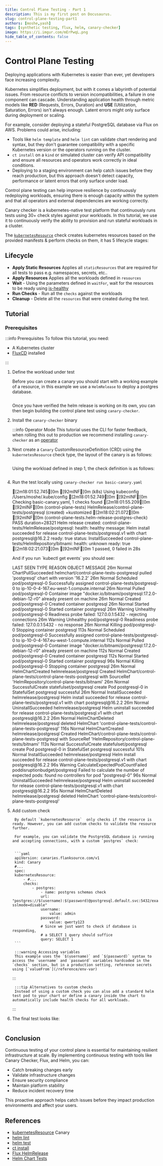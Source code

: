 ```yaml
---
title: Control Plane Testing - Part 1
description: This is my first post on Docusaurus.
slug: control-plane-testing-part1
authors: [moshe,yash]
tags: [synthetic testing, flux, helm, canary-checker]
image: https://i.imgur.com/mErPwqL.png
hide_table_of_contents: false
---
```




# Control Plane Testing


Deploying applications with Kubernetes is easier than ever, yet developers face increasing complexity.

Kubernetes simplifies deployment, but with it comes a labyrinth of potential issues. From resource conflicts to version incompatibilities, a failure in one component can cascade. Understanding application health through metric models like **RED** (Requests, Errors, Duration) and **USE** (Utilization, Saturation, Errors) isn't always enough. Latent errors might only surface during deployment or scaling.

<!--truncate -->

For example, consider deploying a stateful PostgreSQL database via Flux on AWS. Problems could arise, including:


<Screenshot img="/img/chart-test-pyramid.svg" size="550px" shadow={false} />


* Tools like `helm template` and `helm lint` can validate chart rendering and syntax, but they don't guarantee compatibility with a specific Kubernetes version or the operators running on the cluster.
* `ct install` on a `kind` or simulated cluster can verify API compatibility and ensure all resources and operators work correctly in ideal conditions.
* Deploying to a staging environment can help catch issues before they reach production, but this approach doesn't detect capacity, performance or latent errors that only surface under load.


Control plane testing can help improve resilience by continuously redeploying workloads, ensuring there is enough capacity within the system and that all operators and external dependencies are working correctly.

Canary checker is a kubernetes-native test platform that continuously runs tests using 30+ check styles against your workloads. In this tutorial, we use it to continuously verify the ability to provision and run stateful workloads in a cluster.



The [`kubernetesResource`](../../reference/kubernetes-resource) check creates kubernetes resources based on the provided manifests & perform checks on them, it has 5 lifecycle stages:

## Lifecycle

<p>

* **Apply Static Resources**
    Applies all `staticResources` that are required for all tests to pass e.g. namespaces, secrets, etc..
* **Apply Resources**
     Applies all the workloads defined in `resources`
* **Wait** - Using the parameters defined in `waitFor`, wait for the resources to be ready using [is-healthy](https://github.com/flanksource/is-healthy)
* **Run Checks** - Run all the `checks` against the workloads
* **Cleanup** - Delete all the `resources` that were created during the test.

</p>

## Tutorial

### Prerequisites


:::info Prerequisites
To follow this tutorial, you need:

- A Kubernetes cluster
- [FluxCD](https://fluxcd.io/) installed

:::


1. Define the workload under test

    Before you can create a canary you should start with a working example of a resource, in this example we use a `HelmRelease` to deploy a postgres database.

    ```yaml file=flux.yaml
    ```

    Once you have verified the helm release is working on its own, you can then begin building the control plane test using `canary-checker`.



1. Install the `canary-checker` binary
    <Install/>

    :::info Operator Mode
    This tutorial uses the CLI for faster feedback, when rolling this out to production we recommend installing `canary-checker` as an [operator](../../getting-started)

1. Next create a `Canary` CustomResourceDefinition (CRD)  using the `kubernetesResource` check type, the layout of the canary is as follows:

    ```yaml title=basic-canary.yaml file=template.yaml
    ```
    <p/>

    Using the workload defined in step 1, the check definition is as follows:

    ```yaml title=basic-canary.yaml file=basic-canary.yaml
    ```
    <p/>

1. Run the test locally using `canary-checker run basic-canary.yaml`
    <p/>
    <TerminalOutput command="canary-checker run basic-canary.yaml" >
        [2m18:01:52.745[0m [92mINF[0m (k8s) Using kubeconfig /Users/moshe/.kube/config
        [2m18:01:52.749[0m [92mINF[0m Checking basic-canary.yaml, 1 checks found
        [2m18:01:55.209[0m [92mINF[0m (control-plane-tests) HelmRelease/control-plane-tests/postgresql (created) +kustomized
        [2m18:02:21.072[0m [92mINF[0m (control-plane-tests.helm-release-postgres-check) PASS duration=28321 Helm release created:
        control-plane-tests/HelmRelease/postgresql:
        health: healthy
        message: Helm install succeeded for release control-plane-tests/postgresql.v1 with chart postgresql@16.2.2
        ready: true
        status: InstallSucceeded
        control-plane-tests/HelmRepository/bitnami:
        health: unknown
        ready: true
        [2m18:02:21.073[0m [92mINF[0m 1 passed, 0 failed in 28s

    </TerminalOutput>

    <p/>
    <p>And if you run `kubectl get events` you should see:</p>

    <TerminalOutput command="kubectl get events">
        LAST SEEN   TYPE      REASON                            OBJECT                                     MESSAGE
        26m         Normal    ChartPullSucceeded                helmchart/control-plane-tests-postgresql   pulled 'postgresql' chart with version '16.2.2'
        26m         Normal    Scheduled                         pod/postgresql-0                           Successfully assigned control-plane-tests/postgresql-0 to ip-10-0-4-167.eu-west-1.compute.internal
        26m         Normal    Pulled                            pod/postgresql-0                           Container image "docker.io/bitnami/postgresql:17.2.0-debian-12-r0" already present on machine
        26m         Normal    Created                           pod/postgresql-0                           Created container postgresql
        26m         Normal    Started                           pod/postgresql-0                           Started container postgresql
        26m         Warning   Unhealthy                         pod/postgresql-0                           Readiness probe failed: 127.0.0.1:5432 - rejecting connections
        26m         Warning   Unhealthy                         pod/postgresql-0                           Readiness probe failed: 127.0.0.1:5432 - no response
        26m         Normal    Killing                           pod/postgresql-0                           Stopping container postgresql
        113s        Normal    Scheduled                         pod/postgresql-0                           Successfully assigned control-plane-tests/postgresql-0 to ip-10-0-4-167.eu-west-1.compute.internal
        112s        Normal    Pulled                            pod/postgresql-0                           Container image "docker.io/bitnami/postgresql:17.2.0-debian-12-r0" already present on machine
        112s        Normal    Created                           pod/postgresql-0                           Created container postgresql
        112s        Normal    Started                           pod/postgresql-0                           Started container postgresql
        96s         Normal    Killing                           pod/postgresql-0                           Stopping container postgresql
        26m         Normal    HelmChartCreated                  helmrelease/postgresql                     Created HelmChart/control-plane-tests/control-plane-tests-postgresql with SourceRef 'HelmRepository/control-plane-tests/bitnami'
        26m         Normal    SuccessfulCreate                  statefulset/postgresql                     create Pod postgresql-0 in StatefulSet postgresql successful
        26m         Normal    InstallSucceeded                  helmrelease/postgresql                     Helm install succeeded for release control-plane-tests/postgresql.v1 with chart postgresql@16.2.2
        26m         Normal    UninstallSucceeded                helmrelease/postgresql                     Helm uninstall succeeded for release control-plane-tests/postgresql.v1 with chart postgresql@16.2.2
        26m         Normal    HelmChartDeleted                  helmrelease/postgresql                     deleted HelmChart 'control-plane-tests/control-plane-tests-postgresql'
        116s        Normal    HelmChartCreated                  helmrelease/postgresql                     Created HelmChart/control-plane-tests/control-plane-tests-postgresql with SourceRef 'HelmRepository/control-plane-tests/bitnami'
        113s        Normal    SuccessfulCreate                  statefulset/postgresql                     create Pod postgresql-0 in StatefulSet postgresql successful
        101s        Normal    InstallSucceeded                  helmrelease/postgresql                     Helm install succeeded for release control-plane-tests/postgresql.v1 with chart postgresql@16.2.2
        96s         Warning   CalculateExpectedPodCountFailed   poddisruptionbudget/postgresql             Failed to calculate the number of expected pods: found no controllers for pod "postgresql-0"
        96s         Normal    UninstallSucceeded                helmrelease/postgresql                     Helm uninstall succeeded for release control-plane-tests/postgresql.v1 with chart postgresql@16.2.2
        95s         Normal    HelmChartDeleted                  helmrelease/postgresql                     deleted HelmChart 'control-plane-tests/control-plane-tests-postgresql'
    </TerminalOutput>
2. Add custom check

        By default `kubernetesResource`  only checks if the resource is ready. However, you can add custom checks to validate the resource further.

        For example, you can validate the PostgreSQL database is running and accepting connections, with a custom `postgres` check:


        ```yaml
        apiVersion: canaries.flanksource.com/v1
        kind: Canary
        #...
        spec:
        kubernetesResource:
            - #...
            checks:
                - postgres:
                    - name: postgres schemas check
                    url: "postgres://$(username):$(password)@postgresql.default.svc:5432/exampledb?sslmode=disable"
                    username:
                        value: admin
                    password:
                        value: qwerty123
                    # Since we just want to check if database is responding,
                    # a SELECT 1 query should suffice
                    query: SELECT 1
        ```

        :::warning Accessing variables
        This example uses the `$(username)` and `$(password)` syntax to access the `username` and `password` variables hardcoded in the `checks` section, but in a production setting, reference secrets using [`valueFrom`](/reference/env-var)
    :::

        :::tip Alternatives to custom checks
        Instead of using a custom check you can also add a standard helm test pod to your chart or define a canary inside the chart to automatically include health checks for all workloads.
    :::


3. The final test looks like:


   ```yaml  file=custom-canary.yaml
   ```

## Conclusion

Continuous testing of your control plane is essential for maintaining resilient infrastructure at scale. By implementing continuous testing with tools like Canary Checker, Flux, and Helm, you can:

- Catch breaking changes early
- Validate infrastructure changes
- Ensure security compliance
- Maintain platform stability
- Reduce incident recovery time

This proactive approach helps catch issues before they impact production environments and affect your users.

## References

- [kubernetesResource](../../reference/kubernetes-resource) Canary
- [<iconify-icon icon="lets-icons:external"/> helm lint](https://helm.sh/docs/helm/helm_lint/)
- [<iconify-icon icon="lets-icons:external"/> helm test](https://helm.sh/docs/helm/helm_test/)
- [<iconify-icon icon="lets-icons:external"/> ct install](https://github.com/helm/chart-testing/blob/main/doc/ct_install.md)
- [<iconify-icon icon="lets-icons:external"/> Flux HelmRelease](https://fluxcd.io/flux/components/helm/helmreleases/)
- [<iconify-icon icon="lets-icons:external"/> Helm Chart Tests](https://helm.sh/docs/topics/chart_tests/)
